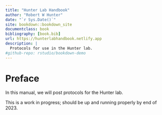```yaml
--- 
title: "Hunter Lab Handbook"
author: "Robert W Hunter"
date: "`r Sys.Date()`"
site: bookdown::bookdown_site
documentclass: book
bibliography: [book.bib]
url: https://hunterlabhandbook.netlify.app
description: |
  Protocols for use in the Hunter lab.  
#github-repo: rstudio/bookdown-demo
---
```


# Preface {-}

In this manual, we will post protocols for the Hunter lab.  

This is a work in progress; should be up and running properly by end of 2023.  